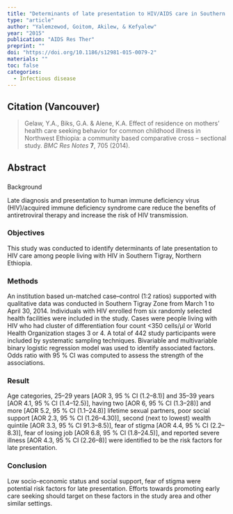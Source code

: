 ```yaml
---
title: "Determinants of late presentation to HIV/AIDS care in Southern Tigray Zone, Northern Ethiopia: an institution based case–control study."
type: "article"
author: "Yalemzewod, Goitom, Akilew, & Kefyalew"
year: "2015"
publication: "AIDS Res Ther"
preprint: ""
doi: "https://doi.org/10.1186/s12981-015-0079-2"
materials: ""
toc: false
categories:
  - Infectious disease
---
```


## Citation (Vancouver)

> Gelaw, Y.A., Biks, G.A. & Alene, K.A. Effect of residence on mothers' health care seeking behavior for common childhood illness in Northwest Ethiopia: a community based comparative cross -- sectional study. *BMC Res Notes* **7**, 705 (2014).

## Abstract

### 

Background

Late diagnosis and presentation to human immune deficiency virus (HIV)/acquired immune deficiency syndrome care reduce the benefits of antiretroviral therapy and increase the risk of HIV transmission.

### Objectives

This study was conducted to identify determinants of late presentation to HIV care among people living with HIV in Southern Tigray, Northern Ethiopia.

### Methods

An institution based un-matched case--control (1:2 ratios) supported with qualitative data was conducted in Southern Tigray Zone from March 1 to April 30, 2014. Individuals with HIV enrolled from six randomly selected health facilities were included in the study. Cases were people living with HIV who had cluster of differentiation four count \<350 cells/μl or World Health Organization stages 3 or 4. A total of 442 study participants were included by systematic sampling techniques. Bivariable and multivariable binary logistic regression model was used to identify associated factors. Odds ratio with 95 % CI was computed to assess the strength of the associations.

### Result

Age categories, 25--29 years \[AOR 3, 95 % CI (1.2--8.1)\] and 35--39 years \[AOR 4.1, 95 % CI (1.4--12.5)\], having two \[AOR 6, 95 % CI (1.3--28)\] and more \[AOR 5.2, 95 % CI (1.1--24.8)\] lifetime sexual partners, poor social support \[AOR 2.3, 95 % CI (1.26--4.30)\], second (next to lowest) wealth quintile \[AOR 3.3, 95 % CI 91.3--8.5)\], fear of stigma \[AOR 4.4, 95 % CI (2.2--8.3)\], fear of losing job \[AOR 6.8, 95 % CI (1.8--24.5)\], and reported severe illness \[AOR 4.3, 95 % CI (2.26--8)\] were identified to be the risk factors for late presentation.

### Conclusion

Low socio-economic status and social support, fear of stigma were potential risk factors for late presentation. Efforts towards promoting early care seeking should target on these factors in the study area and other similar settings.

